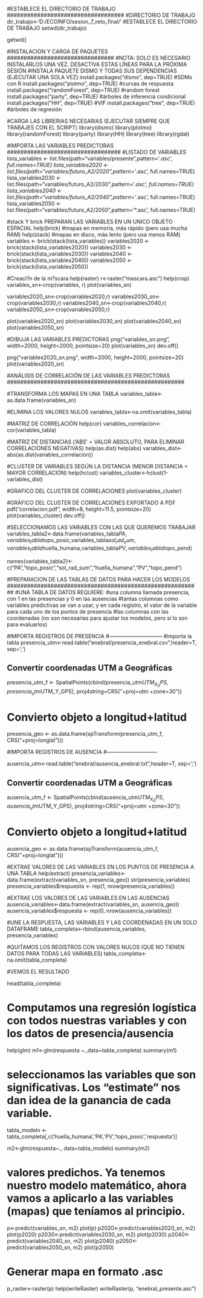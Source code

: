 

###################################
#ESTABLECE EL DIRECTORIO DE TRABAJO
###################################
#DIRECTORIO DE TRABAJO
dir_trabajo<-'D:/ECOINFO/sesion_7_reto_final/'
#ESTABLECE EL DIRECTORIO DE TRABAJO
setwd(dir_trabajo)

getwd()


################################
#INSTALACION Y CARGA DE PAQUETES
################################
#NOTA: SOLO ES NECESARIO INSTALARLOS UNA VEZ. DESACTIVA ESTAS LÍNEAS PARA LA PRÓXIMA SESIÓN
#INSTALA PAQUETE DISMO Y TODAS SUS DEPENDENCIAS (EJECUTAR UNA SOLA VEZ)
install.packages("dismo", dep=TRUE) #SDMs con R
install.packages("plotmo", dep=TRUE) #curvas de respuesta
install.packages("randomForest", dep=TRUE) #random forest
install.packages("party", dep=TRUE) #árboles de inferencia condicional
install.packages("HH", dep=TRUE) #VIF
install.packages("tree", dep=TRUE) #árboles de regresión

#CARGA LAS LIBRERIAS NECESARIAS (EJECUTAR SIEMPRE QUE TRABAJES CON EL SCRIPT)
library(dismo)
library(plotmo)
library(randomForest)
library(party)
library(HH)
library(tree)
library(rgdal)


##################################
#IMPORTA LAS VARIABLES PREDICTORAS
##################################
#LISTADO DE VARIABLES
lista_variables <- list.files(path="variables/presente",pattern='*.asc', full.names=TRUE)
lista_variables2020 <- list.files(path="variables/futuro_A2/2020",pattern='*.asc', full.names=TRUE)
lista_variables2030 <- list.files(path="variables/futuro_A2/2030",pattern='*.asc', full.names=TRUE)
lista_variables2040 <- list.files(path="variables/futuro_A2/2040",pattern='*.asc', full.names=TRUE)
lista_variables2050 <- list.files(path="variables/futuro_A2/2050",pattern='*.asc', full.names=TRUE)


#stack Y brick PREPARAN LAS VARIABLES EN UN UNICO OBJETO ESPACIAL
help(brick) #mapas en memoria, más rápido (pero usa mucha RAM)
help(stack) #mapas en disco, más lento (pero usa menos RAM)
variables <- brick(stack(lista_variables))
variables2020 <- brick(stack(lista_variables2020))
variables2030 <- brick(stack(lista_variables2030))
variables2040 <- brick(stack(lista_variables2040))
variables2050 <- brick(stack(lista_variables2050))

#Creaci?n de la m?scara
help(raster)
r<-raster("mascara.asc")
help(crop)
variables_sn<-crop(variables, r)
plot(variables_sn)

variables2020_sn<-crop(variables2020,r)
variables2030_sn<-crop(variables2030,r)
variables2040_sn<-crop(variables2040,r)
variables2050_sn<-crop(variables2050,r)

plot(variables2020_sn)
plot(variables2030_sn)
plot(variables2040_sn)
plot(variables2050_sn)


#DIBUJA LAS VARIABLES PREDICTORAS
png("variables_sn.png", width=2000, height=2000, pointsize=20)
plot(variables_sn)
dev.off()

png("variables2020_sn.png", width=2000, height=2000, pointsize=20)
plot(variables2020_sn)





#####################################################
#ANÁLISIS DE CORRELACIÓN DE LAS VARIABLES PREDICTORAS
#####################################################

#TRANSFORMA LOS MAPAS EN UNA TABLA
variables_tabla<-as.data.frame(variables_sn)

#ELIMINA LOS VALORES NULOS
variables_tabla<-na.omit(variables_tabla)

#MATRIZ DE CORRELACIÓN
help(cor)
variables_correlacion<-cor(variables_tabla)

#MATRIZ DE DISTANCIAS ('ABS' = VALOR ABSOLUTO, PARA ELIMINAR CORRELACIONES NEGATIVAS)
help(as.dist)
help(abs)
variables_dist<-abs(as.dist(variables_correlacion))

#CLUSTER DE VARIABLES SEGÚN LA DISTANCIA (MENOR DISTANCIA = MAYOR CORRELACIÓN)
help(hclust)
variables_cluster<-hclust(1-variables_dist)

#GRAFICO DEL CLUSTER DE CORRELACIONES 
plot(variables_cluster)

#GRÁFICO DEL CLUSTER DE CORRELACIONES EXPORTADO A PDF
pdf("correlacion.pdf", width=8, height=11.5, pointsize=20)
plot(variables_cluster)
dev.off()

#SELECCIONAMOS LAS VARIABLES CON LAS QUE QUEREMOS TRABAJAR
variables_tabla2<-data.frame(variables_tabla$PA,variables_tabla$topo_posic,variables_tabla$sol_rad_sum,variables_tabla$huella_humana,variables_tabla$PV,variables_tabla$topo_pend)

names(variables_tabla2)<-c("PA","topo_posic","sol_rad_sum","huella_humana","PV","topo_pend")



##########################################################
#PREPARACION DE LAS TABLAS DE DATOS PARA HACER LOS MODELOS
##########################################################
#UNA TABLA DE DATOS REQUIERE:
#una columna llamada presencia, con 1 en las presencias y 0 en las ausencias
#tantas columnas como variables predictivas se van a usar, y en cada registro, el valor de la variable para cada uno de los puntos de presencia
#las columnas con las coordenadas (no son necesarias para ajustar los modelos, pero sí lo son para evaluarlos)



#IMPORTA REGISTROS DE PRESENCIA
#------------------------------
#importa la tabla
presencia_utm<-read.table("enebral/presencia_enebral.csv",header=T, sep=';')

## Convertir coordenadas UTM a Geográficas

presencia_utm_f <- SpatialPoints(cbind(presencia_utm$UTM_X_GPS,presencia_utm$UTM_Y_GPS), 
                             proj4string=CRS("+proj=utm +zone=30"))

# Convierto objeto a longitud+latitud 
presencia_geo <- as.data.frame(spTransform(presencia_utm_f, CRS("+proj=longlat")))


#IMPORTA REGISTROS DE AUSENCIA
#-----------------------------

ausencia_utm<-read.table("enebral/ausencia_enebral.txt",header=T, sep=';')

## Convertir coordenadas UTM a Geográficas

ausencia_utm_f <- SpatialPoints(cbind(ausencia_utm$UTM_X_GPS,ausencia_utm$UTM_Y_GPS), 
                              proj4string=CRS("+proj=utm +zone=30"))

# Convierto objeto a longitud+latitud 
ausencia_geo <- as.data.frame(spTransform(ausencia_utm_f, CRS("+proj=longlat")))



#EXTRAE VALORES DE LAS VARIABLES EN LOS PUNTOS DE PRESENCIA A UNA TABLA
help(extract)
presencia_variables<-data.frame(extract(variables_sn, presencia_geo))
str(presencia_variables)
presencia_variables$respuesta <- rep(1, nrow(presencia_variables))

#EXTRAE LOS VALORES DE LAS VARIABLES EN LAS AUSENCIAS
ausencia_variables<-data.frame(extract(variables_sn, ausencia_geo))
ausencia_variables$respuesta <- rep(0, nrow(ausencia_variables))


#UNE LA RESPUESTA, LAS VARIABLES Y LAS COORDENADAS EN UN SOLO DATAFRAME
tabla_completa<-rbind(ausencia_variables, presencia_variables)



#QUITAMOS LOS REGISTROS CON VALORES NULOS (QUE NO TIENEN DATOS PARA TODAS LAS VARIABLES)
tabla_completa<-na.omit(tabla_completa)

#VEMOS EL RESULTADO

head(tabla_completa)


# Computamos una regresión logística con todos nuestras variables y con los datos de presencia/ausencia

help(glm)
m1<-glm(respuesta ~.,data=tabla_completa)
summary(m1)

# seleccionamos las variables que son significativas. Los "estimate" nos dan idea de la ganancia de cada variable.
tabla_modelo <-tabla_completa[,c('huella_humana','PA','PV','topo_posic','respuesta')]

m2<-glm(respuesta~., data=tabla_modelo)
summary(m2)

# valores predichos. Ya tenemos nuestro modelo matemático, ahora vamos a aplicarlo a las variables (mapas) que teníamos al principio.


p<-predict(variables_sn, m2)
plot(p)
p2020<-predict(variables2020_sn, m2)
plot(p2020)
p2030<-predict(variables2030_sn, m2)
plot(p2030)
p2040<-predict(variables2040_sn, m2)
plot(p2040)
p2050<-predict(variables2050_sn, m2)
plot(p2050)


# Generar mapa en formato .asc
p_raster<-raster(p)
help(writeRaster)
writeRaster(p, "enebral_presente.asc")
            





